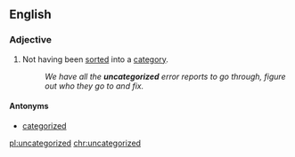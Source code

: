 ==English==

===Adjective===
{{en-adj|-}}

# Not having been [[sort]]ed into a [[category]].
#: ''We have all the '''uncategorized''' error reports to go through, figure out who they go to and fix.''

====Antonyms====
* [[categorized]]

[[pl:uncategorized]]
[[chr:uncategorized]]